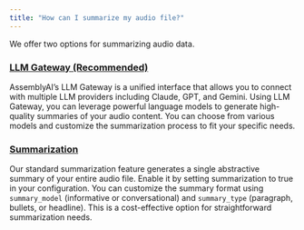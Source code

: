 ```yaml
---
title: "How can I summarize my audio file?"
---
```


We offer two options for summarizing audio data.

### [LLM Gateway (Recommended)](/docs/llm-gateway/apply-llms-to-audio-files)

AssemblyAI’s LLM Gateway is a unified interface that allows you to connect with multiple LLM providers including Claude, GPT, and Gemini. Using LLM Gateway, you can leverage powerful language models to generate high-quality summaries of your audio content. You can choose from various models and customize the summarization process to fit your specific needs.

### [Summarization](/docs/audio-intelligence/summarization)

Our standard summarization feature generates a single abstractive summary of your entire audio file. Enable it by setting summarization to true in your configuration. You can customize the summary format using `summary_model` (informative or conversational) and `summary_type` (paragraph, bullets, or headline). This is a cost-effective option for straightforward summarization needs.
